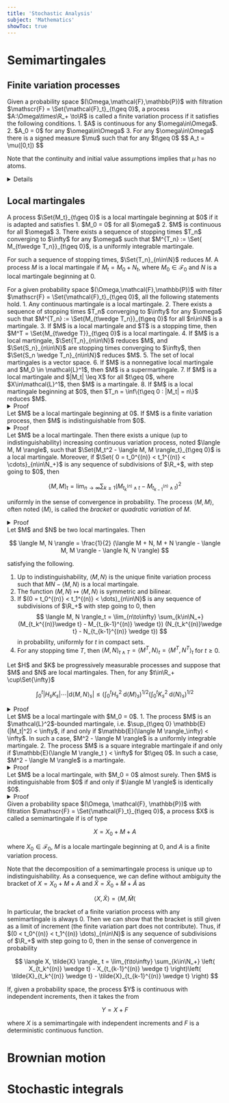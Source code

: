 ```yaml
---
title: 'Stochastic Analysis'
subject: 'Mathematics'
showToc: true
---
```


# Semimartingales

## Finite variation processes

<MathBox title='Finite variation process' boxType='definition'>
Given a probability space $(\Omega,\mathcal{F},\mathbb{P})$ with filtration $\mathscr{F} = \Set{\mathcal{F}_t}_{t\geq 0}$, a process $A:\Omega\times\R_+ \to\R$ is called a finite variation process if it satisfies the following conditions.
1. $A$ is continuous for any $\omega\in\Omega$.
2. $A_0 = 0$ for any $\omega\in\Omega$
3. For any $\omega\in\Omega$ there is a signed measure $\mu$ such that for any $t\geq 0$
$$
  A_t = \mu([0,t])
$$

Note that the continuity and initial value assumptions implies that $\mu$ has no atoms.

<details>
<summary>Details</summary>

Note that the decomposition $\mu = \mu_+ - \mu_-$ as the difference between two positive measures is not unique. However, it is unique when constrained to

$$
  \mathrm{supp}(\mu_+) \cap\mathrm{\mu_-} = \emptyset 
$$

The uniqueness of such a composition follows the identity $\mu_+ (B) = \sup\Set{\mu(C) | C\subset B, C \text{ is a Borel set}}$. To show existence, write $\mu = \tilde{\mu}_+ - \tilde{\mu}_-$ for some positive measures $\tilde{\mu}_+$ and $\tilde{\mu}_-$. Then $\tilde{\mu}_+$ (respectively $\tilde{\mu}_-$) is absolutely continuous with respect to $\tilde{\mu} = \tilde{\mu}_+ + \tilde{\mu}_-$. By the Radon-Nikodym theorem, $\tilde{\mu}_+$ has a density $\lambda_+ (t)$ (respectively $\lambda_- (t)$) with respect to $\tilde{\mu}$. Then, the choice

$$
\begin{align*}
  \mu_+ (\mathrm{d}t) =& \max(\lambda_+ (t) - \lambda_- (t), 0)\tilde{\mu}(\mathrm{d}t) \\
  \mu_- (\mathrm{d}t) =& \max(\lambda_- (t) - \lambda_+ (t), 0)\tilde{\mu}(\mathrm{d}t)
\end{align*}
$$

gives the expected decomposition. Letting $S_+$ (respectively $S_-$) denote $\mathrm{supp}(\mu_+)$ (respectively $\mathrm{supp}(\mu_-)$) and $|\mu| = \mu_+ + \mu_-$, we get

$$
  \frac{\mathrm{d}\mu}{\mathrm{d}|\mu|} = \mathbf{1}_{S_+} - \mathbf{1}_{S_-}
$$

Moreover, for a finite variation process, $A(t) = m\mu_+ ([0,t]) - m\mu_- ([0,t])$. As $A$ is a continuous, $\mu_+$ and $\mu_-$ have no atoms because they have disjoint supports. Thus, $A$ is the difference of two continuous increasing functions beginning at $0$. This proves that for any $t > 0$

$$
  \sup_{0=t_0 < \cdots < t_n = t} \sum_{k=1}^n |A_{t_k} - A_{t_{k-1}}| < \infty
$$

where the supremum is over all $n\geq 0$ and subdivisions of $[0,t]$.
</details>
</MathBox>

## Local martingales

<MathBox title='Quadratic variation of a martingale' boxType='theorem'>
A process $\Set{M_t}_{t\geq 0}$ is a local martingale beginning at $0$ if it is adapted and satisfies
1. $M_0 = 0$ for all $\omega$
2. $M$ is continuous for all $\omega$
3. There exists a sequence of stopping times $T_n$ converging to $\infty$ for any $\omega$ such that $M^{T_n} := \Set{ M_{t\wedge T_n}}_{t\geq 0}$, is a uniformly integrable martingale.

For such a sequence of stopping times, $\Set{T_n}_{n\in\N}$ reduces $M$. A process $M$ is a local martingale if $M_t = M_0 + N_t$, where $M_0\in\mathcal{F}_0$ and $N$ is a local martingale beginning at $0$.
</MathBox>

<MathBox title='Quadratic variation of a martingale' boxType='theorem'>
For a given probability space $(\Omega,\mathcal{F},\mathbb{P})$ with filter $\mathscr{F} = \Set{\mathcal{F}_t}_{t\geq 0}$, all the following statements hold.
1. Any continuous martingale is a local martingale.
2. There exists a sequence of stopping times $T_n$ converging to $\infty$ for any $\omega$ such that $M^{T_n} := \Set{M_{t\wedge T_n}}_{t\geq 0}$ for all $n\in\N$ is a martingale.
3. If $M$ is a local martingale and $T$ is a stopping time, then $M^T = \Set{M_{t\wedge T}}_{t\geq 0}$ is a local martingale.
4. If $M$ is a local martingale, $\Set{T_n}_{n\in\N}$ reduces $M$, and $\Set{S_n}_{n\in\N}$ are stopping times converging to $\infty$, then $\Set{S_n \wedge T_n}_{n\in\N}$ reduces $M$.
5. The set of local martingales is a vector space.
6. If $M$ is a nonnegative local martingale and $M_0 \in \mathcal{L}^1$, then $M$ is a supermartingale.
7. If $M$ is a local martingale and $|M_t| \leq X$ for all $t\geq 0$, where $X\in\mathcal{L}^1$, then $M$ is a martingale.
8. If $M$ is a local martingale beginning at $0$, then $T_n = \inf\{t\geq 0 : |M_t| = n\}$ reduces $M$.

<details>
<summary>Proof</summary>

Part **(1)** follows from the possible case $T_n = n$. Then for any constant $c \geq 0$, $\Set{M_{t\wedge c}}_{t\geq 0}$ is a uniformly integrable, as all of its values are of type $\mathbb{E}(M_c | \mathcal{G})$ for some $\sigma$-algebra $\mathcal{G}$ and $M_c \in\mathcal{L}^1$.

For part **(2)** note that if $T_n \to\infty$ and $M^{T_n}$ is a martingale, then $M^{T_n \wedge n}$ is uniformly integrable, as shown for **(1)**., and $T_n \wedge n \to\finty$.

For part **(3)** and **(4)** note that if $M^{T_n}$ is a uniformly integrable martingale, so is $M^{T_n \wedge T}$. The stability by addition mentioned in **(5)** is a dircet consequence of **(4)**, by choosing $\Set{T_n}_{n\in\N}$ reducing the first martingale and $\Set{S_n}_{n\in\N}$ reducing the second. Point **(6)** is a consequence of Fatou's lemma: if $M = M_0 + N$ and $\Set{T_n}_{n\in\N}$ reduces $N$, then

$$
\begin{align*}
  \mathbb{E}(M_t|\mathcal{F}_s) =& \mathbb{E}\left(\lim_{n\to\infty} M_{t\wedge T_n} \right) \\
  \leq& \liminf{n\to\infty} \mathbb{E}(M_{t\wedge T_n | \mathcal{F}_s}) \\
  =& \liminf_{n\to\infty} M_{s\wedge T_n} = M_s
\end{align*}
$$

Note that $M_t$ is in $\mathcal{L}^1$ precisely thanks to the above equation. The result **(7)** relies on dominated convergence applied to the indetity

$$
  M_{s\wedge T_n} = \mathbb{E}(M_{t\wedge T_n} | \mathcal{F}_s)
$$

where $\Set{T_n}_{n\in\N}$ reduces $M$. Finally, **(8)** is a direct consequence of **(2)** and **(7)**.
</details>
</MathBox>

<MathBox title='Indistinguishability of local martingales' boxType='theorem'>
Let $M$ be a local martingale beginning at 0$. If $M$ is a finite variation process, then $M$ is indistinguishable from $0$.

<details>
<summary>Proof</summary>

Assume that $M$ is a finite variation process, and choose

$$
  T_n = \inf\{ t\geq 0 | \int_0^t |\mathrm{d}M_s| \geq n \}
$$

Then $T_n \to\infty$ and $T_n$ is a stopping time. The local martingale $M^{T_n}$ is bounded by $n$, so it is a martingale by properties of local martingales. As a consequence, for any subdivision $0 = t_0 < \cdots < t_p = t$

$$
\begin{align*}
  \mathbb{E}[(M_t^{T_n})^2] =& \sum_{k=1}^n \mathbb{E}[(M_{t_k}^{T_n})^2 - (M_{t_{k-1}}^{T_n})^2] \\
  =& \sum_{k=1}^p \mathbb{E}[(M_{t_k}^{T_n} - M_{t_{k-1}}^{T_n})^2] \\
  \leq& \mathbb{E}\left( \max{\ell}\left|M_{t_\ell}^{T_n} - M_{t_{\ell - 1}}^{T_n} \right| \sum_{k=1}^ns |M_{t_k}^{T_n} - M_{t_{k-1}}^{T_}| \right) \\
  \leq& n\mathbb{E}\left( \max_{\ell} |M_{t_\ell}^{T_n} - M_{t_{\ell - 1}}^{T_n} | \right)
\end{align*}
$$

As this maximum is bounded by $n$ and $M$ has continuous trajectories, dominated convergence allows to conclude that $\mathbb{E}[(M_t^{T_n})^2] = 0$, by choosing subdivisions with time step going to $0$. By Fatou's lemma, one can take the $n\to\infty$ limit to conclude $\mathbb{E}(M_t^2) = 0$, so $M_t = 0$ almost surely. As $M$ is continuous, this is equivalent to being indistinguishable from $0$.
</details>
</MathBox>

<MathBox title='Quadratic variation of a martingale' boxType='theorem'>
Let $M$ be a local martingale. Then there exists a unique (up to indistinguishability) increasing continuous variation process, noted $\langle M, M \rangle$, such that $\Set{M_t^2 - \langle M, M \rangle_t}_{t\geq 0}$ is a local martingale. Moreover, if $\Set{ 0 = t_0^{(n)} < t_1^{(n)} < \cdots}_{n\in\N_+}$ is any sequence of subdivisions of $\R_+$, with step going to $0$, then

$$
  \langle M, M \rangle_t = \lim_{n\to\infty} \sum_{k\geq 1} \left( M_{t_k^{(n)} \wedge t} - M_{t_{k-1}^{(n)}\wedge t} \right)^2
$$

uniformly in the sense of convergence in probability. The process $\langle M, M \rangle$, often noted $\langle M \rangle$, is called the *bracket* or *quadratic variation* of $M$.

<details>
<summary>Proof</summary>

Uniqueness of quadratic variation is an easy consequence of indistinguishability. We will first prove the existence of the bracket when $M$ is a true martingale, and $|M|$ is almost surely bounded by some $K > 0$. For a subdivision $\delta = \Set{0 = t_0 < t_1 < \dots}$ and a process $Y$, we note

$$
  Q_t^{(Y,\delta)} = \sum_{k\in\N_+} \left( Y_{t_k^{(n)} \wedge t} - Y_{t_{k-1}^{(n)}\wedge t} \right)^2 
$$

Furthermore,

$$
\begin{align*}
  X_t^{(\delta)} :=& M_t^2 - Q_t^{(M,\delta)} \\
  =& M_t^2 - \sum_{k\in\N_+} \left( M_{t_k^{(n)} \wedge t} - M_{t_{k-1}^{(n)}\wedge t} \right)^2 \\
  =& 2\sum_{k\in\N_+} M_{t_{k-1}^{(n)}} \left( M_{t_k^{(n)}} - M_{t_{k-1}^{(n)} \wedge t} \right)
\end{align*}
$$

Thus, $\Set{X_t^{(\delta)}}_{t\geq 0}$ is a continuous martingale. For a sequence $\Set{\delta_n}_{n\in\N}$ of subdivisions with step going to 0, we want to find a subsequence of $\Set{X^{(\delta_n)}}_{n\geq 0}$ converging uniformly on compact sets. Note that

$$
  \delta_t^{(n,m)} =& X_t^{(\delta_n)} - \delta_t^{(\delta_m)} = Q_t^{(M,\delta_m)} - Q_t^{(M,\delta_n)}
$$

which is a martingale, so

$$
  \Set{(\delta_t^{(n,m)})^2 - Q_t^{(\delta^{(n,m)},\delta_n \cup \delta_m)}}_{t\geq 0}
$$

is a martingale as well, by the same decomposition used to prove that $X^{(\delta)}$ is a martingale. As a consequence, the expectation of $(\delta_t^{(n,m)})^2$ is also a discrete analogue of the quadratic variation of a finite variation process. We therefore expect this to go to $0$, which would prove that the sequence of \Set{X_t^{(\delta_n)}}_{n\in\N} is a Cauchy sequence in $\mathcal{L}^2$, hence converging. Note that, $(a-b)^2 \leq 2(a^2 + b^2)$, then

$$
  Q_t^{A-B,\delta} \leq 2\left( Q_t^{A,\delta} - Q_t^{B,\delta} \right)
$$

so in order to prove that $\mathbb{E}[(\delta_t^{(n,m)})^2]$ converges to $0$, a sufficient condition is

$$
  \mathbb{E}(Q_t^{(Q^{(M,\delta_n)}, \delta_n \cup \delta_m)}) \xrightarrow{n,m\to\infty} 0
$$

Note that $\varepsilon_n = \sup_{u,v\in[0,t]} |M_u - M_v|$ is the supremum such that $u - v$ is smaller than the time step of $\delta_n$. Then if $s_{k-1}$ and $s_k$ are successive elements of $\delta_n \cup \delta_m$, then $|Q_{s_k}^{(M,\delta_n)} - Q_{s_{k-1}}^{(M,\delta_n)}| \leq \varepsilon_n |M_{s_k} - M_{s_{k-1}}|$, hence

$$
  Q_t^{(Q^{(M,\delta)}, \delta_n \cup\delta_m)} \leq \varepsilon_n^2 \sum_{k\in\N_+} (M_{s_k \wedge t} - M_{s_{k-1} \wedge t})^2
$$

Note that for any subdivision $\delta$

$$
\begin{align*}
  (Q_t^{(M,\delta)})^2 =& \sum_{k\in\N_+} (M_{s_k \wedge t} - M_{s_{k-1}\wedge t})^4 \\
  &+ \sum_{k\in\N} (Q_{s_k\wedge t}^{(M,\delta)} - Q_{s_{k-1}\wedge t}^{M,\delta})(Q_t^{(M,\delta)} - Q_{s_k \wedge t}^{(M,\delta)})
\end{align*}
$$

As $X^(\delta)$ is a martingale, $\mathbb{E}(Q_t^{(M,\delta)} - Q_{s_{k\wedge t}}^{M,\delta} | \mathcal{F}_{s_k \wedge t} ) = \mathbb{E}(M_t^2 - M_{s_k \wedge t}^2 | \mathcal{F}_{s_k \wedge t})$, so using $|M| \leq K$, we get

$$
\begin{align*}
  \mathbb{E}[(Q_t^{(M,\delta)})^2] \leq& 4K^2 \left( \mathbb{E}(Q_t^{(M,\delta)}) + \sum_{k\in\N_+} (Q_{s_k \wedge t}^{(M,\delta)}) - Q_{s_{k-1}\wedge t}^{(M,\delta)} \right) \\
  =& 8K^2 \mathbb{E}(Q_t^{(M,\delta)}) = 8K^2 \mathbb{M_t^2} \leq 8K^4
\end{align*}
$$

As the quadratic increments is uniformly bounded in $\mathcal{L}^2$ by $8K^4$, we get by the Cauchy-Schwarz inequality

$$
  \mathbb{E}(Q_t^{(Q^{(M,\delta_n)},\delta_n \cup\delta_m)}) \leq (8K^4 \mathbb{E}(\varepsilon_n^4))^{1/2}
$$

By dominated convergence, where $\varepsilon_n \to 0$ almost surely and $\varepsilon_n \leq 2K$, this goes to $0$ in the limit $n\to\infty$. It follows that $\Delta_t^{(m,n)} \xrightarrow{n,n\to\infty} 0$ in $\mathcal{L}^2$. By Doob's inequality, this implies that

$$
  \mathbb{E}\left[ \left( \sup_{[0,t]} (X^{(\delta_n)} - X^{(\delta_m)}) \right)\right] \xrightarrow{n,m\to\infty} 0
$$

so there is a subsequence of the $X^{(\delta_n)}$ converging almost surely, uniformly, on $[0,t]$. Let $X$ denote this (continuous) limit. As the subsequence of the $X^{(\delta)}$ converge to $X$ in $\mathcal{L}^2$, their martingale property is preserved in the limit, hence $X$ is a martingale. Moreover, from the definition of $Q_t^{(M,\delta)}$ it follows that $M^2 - X^{(\delta)}$ is an increasing process. This property holds for $M^2 - X$ by uniform convergence. For $s\in[0,t]$ define

$$
  \langle M \rangle_s := M_s^2 - X_s
$$

From the previous discussion, $\langle M \rangle$ satisfies all required properties of the bracket on $[0,t]$. By uniqueness of the bracket, the value $\langle M \rangle_s$ is independent of the choice of the horizon $t\geq s$, and of the choice of the subsequence providing uniform convergence. Moreover, the above reasoning has proved that $X_s^{(\delta_n)} - X_s^{(\delta_m)}$ is Cauchy sequence in $\mathcal{L}^2$, as $\varepsilon_n$ can be chose indentical for any choice of $s\in[0,\t]$, the convergence is in $L^2$ and uninform on compact sets.

This bounded martingale case extends easily. First, note that if the result is true for local martingales beginning at $0$, it is true for local martingales. If $M_t = M_0 + N_n$ with $M_0 \in\mathcal{F}_0$ and $N$ is a local martingale beginning at $0$, as $M_0 N$ is a local martingale, so is $M_t^2 - \langle N \rangle_t = N_t^2 - \langle N \rangle_t + M_0^2 + 2M_0 N_t$. Thus, we can assume that $M_0 = 0$.

We localize $M$ by $T_n = \inf\{ t \geq 0 : |M_t| = n \}$. Then $M^{T_n}$ is a local martingale, bounded by $n$, so we can apply the previous argument: there is an increasing process, noted $\langle M \rangle^{(n)}$ usch that $(M^{T_n})^2 - \langle M \rangle^{(n)}$ is a martingale. By uniqueness, (\langle M \rangle^{(n)})^{T_m} = \langle M \rangle^{(m)} for $m \leq n$. From this coherence property, we can define a process $\langle M \rangle$ such that $(M^{T_n})^2 - \langle M \rangle^{T_n}$ is a martingale. As $T_n \to\infty$ almost surely, this means that $M^2 - \langle M \rangle$ is a local martingale.

The property of uniform convergence of quadratic increments to the bracket also holds for $(M^{T_n})^2 - \langle M \rangle^{T_n}$ in $\mathcal{L}^2$. Since $\mathbb{P}(T_n \leq t) \xrightarrow{n\to\infty} 0$ by dominated or monotone convergence, it follows that the uniform converge holds in probability.
</details>
</MathBox>

<MathBox title='' boxType='proposition'>
Let $M$ and $N$ be two local martingales. Then

$$
  \langle M, N \rangle = \frac{1}{2} (\langle M + N, M + N \rangle - \langle M, M \rangle - \langle N, N \rangle)
$$

satisfying the following.
1. Up to indistinguishability, $\langle M, N \rangle$ is the unique finite variation process such that $MN - \langle M,N\rangle$ is a local martingale.
2. The function $(M, N) \mapsto \langle M, N \rangle$ is symmetric and bilinear.
3. If $(0 = t_0^{(n)} < t_1^{(n)} < \dots)_{n\in\N}$ is any sequence of subdivisions of $\R_+$ with step going to $0$, then
$$
  \langle M, N \rangle_t = \lim_{n\to\infty} \sum_{k\in\N_+} (M_{t_k^{(n)}\wedge t} - M_{t_{k-1}^{(n)} \wedge t}) (N_{t_k^{(n)}\wedge t} - N_{t_{k-1}^{(n)} \wedge t})
$$
in probability, uniformly for $t$ in compact sets.
4. For any stopping time $T$, then $\langle M, N \rangle_{t\wedge T} = \langle M^T, N \rangle_t = \langle M^T ,N^T \rangle_t$ for $t\geq 0$.
</MathBox>

<MathBox title='Kumita-Watanabe inequality' boxType='theorem'>
Let $H$ and $K$ be progressively measurable processes and suppose that $M$ and $N$ are local martingales. Then, for any $t\in\R_+ \cup\Set{\infty}$

$$
  \int_0^t |H_s K_s|\cdots|\mathrm{d}\langle M, N \rangle_s | \leq \left( \int_0^t H_s^2 \;\mathrm{d}\langle M \rangle_s \right)^{1/2} \left( \int_0^t K_s^2 \;\mathrm{d}\langle N \rangle_s \right)^{1/2}
$$

<details>
<summary>Proof</summary>

Note that from properties of quadratic variation of two martingales and the Cauchy-Schwarz inequality we have

$$
  |\langle M, N \rangle_t - \langle M, N \rangle_s | \leq (\langle M \rangle_t - \langle M \rangle_s)^{1/2} (\langle N \rangle_t - \langle N \rangle_s )^{1/2}
$$

almost surely. Using Cauchy-Schwarz again, for $s = t_0 < \cdots < t_n = t$, the above inequality yields

$$
\begin{align*}
  &\sum_{k=1}^n |\langle M, N \rangle_{t_k} - \langle M, N \rangle_{t_{k-1}} | \\
  \leq& \sum_{k=1}^n (\langle M \rangle_{t_k} - \langle M \rangle_{t_{k-1}})^{1/2} (\langle N \rangle_{t_k} - \langle N \rangle_{t_{k-1}})^{1/2} \\
  \leq& \left( sum_{k=1}^n (\langle M \rangle_{t_k} - \langle M \rangle_{t_{k-1}})\right)^{1/2} \left((\langle N \rangle_{t_k} - \langle N \rangle_{t_{k-1}})\right)^{1/2} \\
  =& (\langle M \rangle_t - \langle M \rangle_s )^{1/2} (\langle N \rangle_t - \langle N \rangle_s)^{1/2}
\end{align*}
$$

By the finite variation supremum theorem, we get

$$
  \int_s^t |\mathrm{d}\langle M, N \rangle_u | \leq \left( \int_s^t \mathrm{d}\langle M \rangle_u \right)^{1/2} \left( \int_s^t \mathrm{d}\langle N \rangle_u \right)^{1/2}
$$

For functions of type $H = \sum h_\ell \mathbf{1}_{B_\ell}$ and $K = \sum k_\ell \mathbf{1}_{B_\ell}$, with disjoint bounded Borel sets $B_i$, we have

$$
\begin{align*}
  \int |H_s K_s |\cdot |\mathrm{d}\langle M, N \rangle_s | =& \sum_\ell |h_\ell k_\ell | \int_{B_\ell} |\mathrm{d}\langle M, N \rangle_u | \\
  \leq& \sum_\ell |h_\ell k_\ell| \left( \int_{B_\ell} \mathrm{d}\langle M \rangle_u \right)^{1/2} \left( \int_{B_\ell} \mathrm{d}\langle N \rangle_u \right)^{1/2} \\
  \leq& \left( \sum_\ell h_\ell^2 \int_{B_\ell} \mathrm{d}\langle M \rangle_u \right)^{1/2} \left( \sum_\ell k_\ell^2 \int_{B_\ell} \mathrm{d}\langle N \rangle_u \right)^{1/2} \\
  =& \left( \int_0^t H_s^2 \mathrm{d}\langle M \rangle_s \right)^{1/2} \left( \int_0^t K_s^2 \mathrm{d}\langle N \rangle_s \right)^{1/2}
\end{align*}
$$

Approximation of progressively measurable processes as increasing limit of such functions completes the proof.
</details>
</MathBox>

<MathBox title='Integrability of local martingales' boxType='theorem'>
Let $M$ be a local martingale with $M_0 = 0$.
1. The process $M$ is an $\mathcal{L}^2$-bounded martingale, i.e. $\sup_{t\geq 0} \mathbb{E}(|M_t|^2) < \infty$, if and only if $\mathbb{E}(\langle M \rangle_\infty) < \infty$. In such a case, $M^2 - \langle M \rangle$ is a uniformly integrable martingale.
2. The process $M$ is a square integrable martingale if and only if $\mathbb{E}(\langle M \rangle_t ) < \infty$ for $t\geq 0$. In such a case, $M^2 - \langle M \rangle$ is a martingale.

<details>
<summary>Proof</summary>

**(1):** Assume first that $M$ is an $\mathbb{L}^2$-bounded martingale. It is therefore uniformly integrable and converges almost surely to some $M_\infty$. Moreover, from Doob's inequality

$$
  \mathbb{E}\left(\sup_{t\geq 0} M_t^2 \right) \leq 4 \sup_{t\geq 0} \mathbb{E}(M_t^2) < \infty
$$

As a consequence, if we define $T_n = \inf\Set{t\geq 0 | \langle M \rangle_t \geq n}$ then

$$
  \Set{M_{t\wedge T_n}^2 - \langle M \rangle_{t\wedge T_n}}_{t\geq 0}
$$

is a local martingale bounded by $\sup_{t\geq 0} (M_t^2) + n\in \mathcal{L}^1$, so it is a true martingale. Thus

$$
  \mathbb{E}(\langle M \rangle_{t\wedge T_n}) = \mathbb{E}(M_{t\wedge T_n}^2)
$$

Dominated convergence allows to take the limit $t\to\infty$ on the right hand side, and monotone convergence on the left side,

$$
  \mathbb{E}(\langle M \rangle_{T_n}) = \mathbb{E}(M_{T_n}^2)
$$

Monotone convergence on the left and dominated convergence on the right yields

$$
  \mathbb{E}(\langle M \rangle_\infty) = \mathbb{E}(M_\infty^2)
$$

In particular, $\mathbb{E}(\langle M \rangle_\infty)$ if finite. This implies that $M^2 - \langle M \rangle$ is bounded by an integrable random variable $\mathrm{sup}_{t\geq 0} (M_t^2) + \langle M \rangle_\infty $, so it is a uniformly integrable martingale.

Conversely, suppose that $\mathbb{E}(\langle M \rangle_\infty) < \infty$ and note that $\tilde{T}_n = \inf\Set{t\geq 0 : |M_t| \geq n}$. Then $M^{\tilde{T}_n}$ (bounded by $n$) and $(M^{\tilde{T}_n})^2 - \langle M \rangle^{\tilde{T}}$ (bounded by $n^2 + \langle M \rangle^{T_n} \in \mathcal{L}^1$) are uniformly integrable martingales. Thus, for any stopping time $S$

$$
  \mathbb{E}(M_{S\wedge\tilde{T}_n}^2) = \mathbb{E}(\langle M \rangle_{S\wedge\tilde{T}_n})
$$

By Fatou's lemma

$$
  \mathbb{E}(M_S^2) \leq \mathbb{E}(\langle M \rangle_S) \leq \mathbb{E}(\langle M \rangle_\infty) < \infty
$$

In particular, $M$ is $\mathcal{L}^2$-bounded. Moreover, it is a martingale and therefore in the identity

$$
  \mathbb{E}(M_{t\wedge\tilde{T}_n} | \mathcal{F}_s) = M_{s\wedge\tilde{T}_n}
$$

the limit $n\to\infty$ is allowed by dominated convergence. Indeed, the $M_{t\wedge\tilde{T}_n}$ are bounded in $\mathcal{L}^2 with (\mathbb{E}(\sup_t M_t^2)) < \infty$, so $\mathbb{E}(\sup_n M_{t\wedge\tilde{T}_n}^2) < \infty$ and hence bounded in $\mathcal{L}^1$.

**(2):** By Doob's inequality, if $M$ is square integrable, $\Set{M_{s\wedge t}}_{c\get 0}$ is $\mathcal{L}^2$-bounded, so by **(1)**, $\mathbb{E}(\langle M \rangle_t) < \infty$. Reciprocally, if $\mathbb{E}(\langle M \rangle_t) < \infty$, then **(1)** implies that $\Set{M_{s\wedge t}}_{c\get 0}$ is bounded in $\mathcal{L}^2$, in particular $\mathbb{E}(M_t^2) < \infty$. Finally, in such a case, from **(1)** the process $\Set{M_{s\wedge t}^2 - \langle M \rangle_{s\wedge t}}_{s\geq 0}$ is a uniformly integrable martingale, so $M^2 - \langle M \rangle$ is a martingale. 
</details>
</MathBox>

<MathBox title='' boxType='corollary'>
Let $M$ be a local martingale, with $M_0 = 0$ almost surely. Then $M$ is indistinguishable from $0$ if and only if $\langle M \rangle$ is identically $0$.

<details>
<summary>Proof</summary>

If $M$ is indistinguishable from $0$, it is clear that the bracket vanishes (as a limit of quadratic increments). Reciprocally, if $\langle M \rangle\equiv 0$, then by integrability $M^2$ is a martingale so $\mathbb{E}(M_t^2) = 0$ for any given $t$. Thus, $M_t = 0$ almost surely. One can conclude by continuity that $M$ is indistinguishable from $0$.
</details>
</MathBox>

<MathBox title='Semimartingale process' boxType='definition'>
Given a probability space $(\Omega, \mathcal{F}, \mathbb{P})$ with filtration $\mathscr{F} = \Set{\mathcal{F}_t}_{t\geq 0}$, a process $X$ is called a semimartingale if is of type

$$
  X = X_0 + M + A
$$

where $X_0 \in\mathcal{F}_0$, $M$ is a locale martingale beginning at $0$, and $A$ is a finite variation process.
</MathBox>

Note that the decomposition of a semimartingale process is unique up to indistinguishability. As a consequence, we can define without ambiguity the bracket of $X = X_0 + M + A$ and $\tilde{X} = \tilde{X}_0 + \tilde{M} + \tilde{A}$ as

$$
  \langle X, \tilde{X} \rangle = \langle M, \tilde{M} \langle
$$

In particular, the bracket of a finite variation process with any semimartingale is always $0$. Then we can show that the bracket is still given as a limit of increment (the finite variation part does not contribute). Thus, if $(0 < t_0^{(n)} < t_1^{(n)} \dots)_{n\in\N}$ is any sequence of subdivisions of $\R_+$ with step going to $0$, then in the sense of convergence in probability

$$
  \langle X, \tilde{X} \rangle_ t = \lim_{t\to\infty} \sum_{k\in\N_+} \left( X_{t_k^{(n)} \wedge t} - X_{t_{k-1}^{(n)} \wedge t} \right)\left( \tilde{X}_{t_k^{(n)} \wedge t} - \tilde{X}_{t_{k-1}^{(n)} \wedge t} \right)
$$

<MathBox title='' boxType='theorem'>
If, given a probability space, the process $Y$ is continuous with independent increments, then it takes the from

$$
  Y = X + F
$$

where $X$ is a semimartingale with independent increments and $F$ is a deterministic continuous function.
</MathBox>

# Brownian motion

# Stochastic integrals

